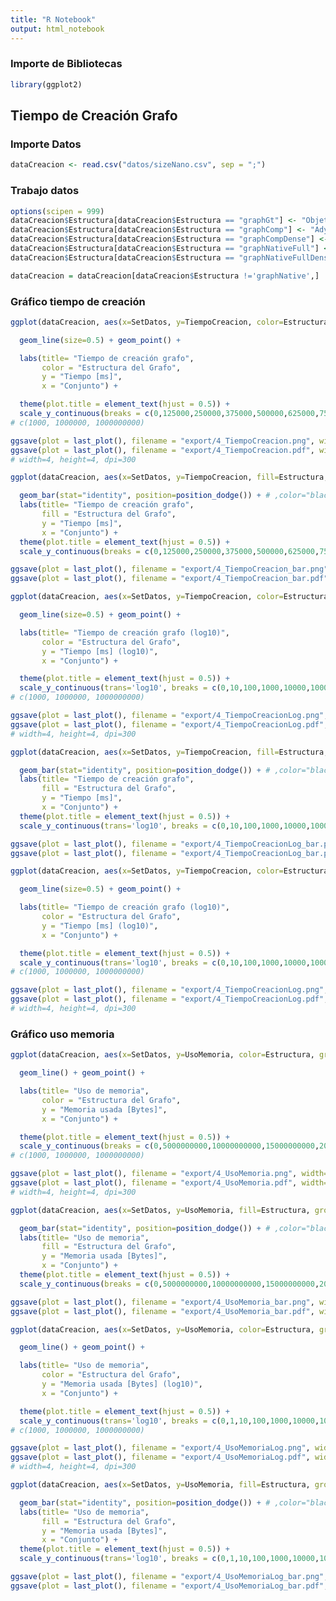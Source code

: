 ```yaml
---
title: "R Notebook"
output: html_notebook
---
```



### Importe de Bibliotecas

```r
library(ggplot2)
```

## Tiempo de Creación Grafo

### Importe Datos

```r
dataCreacion <- read.csv("datos/sizeNano.csv", sep = ";")
```

### Trabajo datos

```r
options(scipen = 999)
dataCreacion$Estructura[dataCreacion$Estructura == "graphGt"] <- "Objetos de Java"
dataCreacion$Estructura[dataCreacion$Estructura == "graphComp"] <- "Adyacencia no densa"
dataCreacion$Estructura[dataCreacion$Estructura == "graphCompDense"] <- "Adyacencia Densa"
dataCreacion$Estructura[dataCreacion$Estructura == "graphNativeFull"] <- "Triples no Densos"
dataCreacion$Estructura[dataCreacion$Estructura == "graphNativeFullDense"] <- "Triples Densos"

dataCreacion = dataCreacion[dataCreacion$Estructura !='graphNative',]
```


### Gráfico tiempo de creación

```r
ggplot(dataCreacion, aes(x=SetDatos, y=TiempoCreacion, color=Estructura,group=Estructura)) + # fill=Estructura

  geom_line(size=0.5) + geom_point() +

  labs(title= "Tiempo de creación grafo",
       color = "Estructura del Grafo",
       y = "Tiempo [ms]",
       x = "Conjunto") +

  theme(plot.title = element_text(hjust = 0.5)) +
  scale_y_continuous(breaks = c(0,125000,250000,375000,500000,625000,750000,875000,1000000))
# c(1000, 1000000, 1000000000)

ggsave(plot = last_plot(), filename = "export/4_TiempoCreacion.png", width=8, height=5, dpi=300)
ggsave(plot = last_plot(), filename = "export/4_TiempoCreacion.pdf", width=8, height=5, dpi=300)
# width=4, height=4, dpi=300
```

```r
ggplot(dataCreacion, aes(x=SetDatos, y=TiempoCreacion, fill=Estructura, group=Estructura)) +

  geom_bar(stat="identity", position=position_dodge()) + # ,color="black"
  labs(title= "Tiempo de creación grafo",
       fill = "Estructura del Grafo",
       y = "Tiempo [ms]",
       x = "Conjunto") +
  theme(plot.title = element_text(hjust = 0.5)) +
  scale_y_continuous(breaks = c(0,125000,250000,375000,500000,625000,750000,875000,1000000))

ggsave(plot = last_plot(), filename = "export/4_TiempoCreacion_bar.png", width=8, height=5, dpi=300)
ggsave(plot = last_plot(), filename = "export/4_TiempoCreacion_bar.pdf", width=8, height=5, dpi=300)

```

```r
ggplot(dataCreacion, aes(x=SetDatos, y=TiempoCreacion, color=Estructura,group=Estructura)) + # fill=Estructura

  geom_line(size=0.5) + geom_point() +

  labs(title= "Tiempo de creación grafo (log10)",
       color = "Estructura del Grafo",
       y = "Tiempo [ms] (log10)",
       x = "Conjunto") +

  theme(plot.title = element_text(hjust = 0.5)) +
  scale_y_continuous(trans='log10', breaks = c(0,10,100,1000,10000,100000,1000000,100000))
# c(1000, 1000000, 1000000000)

ggsave(plot = last_plot(), filename = "export/4_TiempoCreacionLog.png", width=8, height=5, dpi=300)
ggsave(plot = last_plot(), filename = "export/4_TiempoCreacionLog.pdf", width=8, height=5, dpi=300)
# width=4, height=4, dpi=300
```

```r
ggplot(dataCreacion, aes(x=SetDatos, y=TiempoCreacion, fill=Estructura, group=Estructura)) +

  geom_bar(stat="identity", position=position_dodge()) + # ,color="black"
  labs(title= "Tiempo de creación grafo",
       fill = "Estructura del Grafo",
       y = "Tiempo [ms]",
       x = "Conjunto") +
  theme(plot.title = element_text(hjust = 0.5)) +
  scale_y_continuous(trans='log10', breaks = c(0,10,100,1000,10000,100000,1000000,100000))

ggsave(plot = last_plot(), filename = "export/4_TiempoCreacionLog_bar.png", width=8, height=5, dpi=300)
ggsave(plot = last_plot(), filename = "export/4_TiempoCreacionLog_bar.pdf", width=8, height=5, dpi=300)

```


```r
ggplot(dataCreacion, aes(x=SetDatos, y=TiempoCreacion, color=Estructura,group=Estructura)) + # fill=Estructura

  geom_line(size=0.5) + geom_point() +

  labs(title= "Tiempo de creación grafo (log10)",
       color = "Estructura del Grafo",
       y = "Tiempo [ms] (log10)",
       x = "Conjunto") +

  theme(plot.title = element_text(hjust = 0.5)) +
  scale_y_continuous(trans='log10', breaks = c(0,10,100,1000,10000,100000,1000000,100000))
# c(1000, 1000000, 1000000000)

ggsave(plot = last_plot(), filename = "export/4_TiempoCreacionLog.png", width=8, height=5, dpi=300)
ggsave(plot = last_plot(), filename = "export/4_TiempoCreacionLog.pdf", width=8, height=5, dpi=300)
# width=4, height=4, dpi=300
```


### Gráfico uso memoria

```r
ggplot(dataCreacion, aes(x=SetDatos, y=UsoMemoria, color=Estructura, group=Estructura)) + # fill=Estructura

  geom_line() + geom_point() +

  labs(title= "Uso de memoria",
       color = "Estructura del Grafo",
       y = "Memoria usada [Bytes]",
       x = "Conjunto") +

  theme(plot.title = element_text(hjust = 0.5)) +
  scale_y_continuous(breaks = c(0,5000000000,10000000000,15000000000,20000000000,25000000000,30000000000,35000000000,40000000000,45000000000))
# c(1000, 1000000, 1000000000)

ggsave(plot = last_plot(), filename = "export/4_UsoMemoria.png", width=8, height=5, dpi=300)
ggsave(plot = last_plot(), filename = "export/4_UsoMemoria.pdf", width=8, height=5, dpi=300)
# width=4, height=4, dpi=300
```

```r
ggplot(dataCreacion, aes(x=SetDatos, y=UsoMemoria, fill=Estructura, group=Estructura)) +

  geom_bar(stat="identity", position=position_dodge()) + # ,color="black"
  labs(title= "Uso de memoria",
       fill = "Estructura del Grafo",
       y = "Memoria usada [Bytes]",
       x = "Conjunto") +
  theme(plot.title = element_text(hjust = 0.5)) +
  scale_y_continuous(breaks = c(0,5000000000,10000000000,15000000000,20000000000,25000000000,30000000000,35000000000,40000000000,45000000000))

ggsave(plot = last_plot(), filename = "export/4_UsoMemoria_bar.png", width=8, height=5, dpi=300)
ggsave(plot = last_plot(), filename = "export/4_UsoMemoria_bar.pdf", width=8, height=5, dpi=300)

```



```r
ggplot(dataCreacion, aes(x=SetDatos, y=UsoMemoria, color=Estructura, group=Estructura)) + # fill=Estructura

  geom_line() + geom_point() +

  labs(title= "Uso de memoria",
       color = "Estructura del Grafo",
       y = "Memoria usada [Bytes] (log10)",
       x = "Conjunto") +

  theme(plot.title = element_text(hjust = 0.5)) +
  scale_y_continuous(trans='log10', breaks = c(0,1,10,100,1000,10000,100000, 1000000, 10000000, 100000000, 1000000000, 10000000000, 100000000000, 1000000000000))
# c(1000, 1000000, 1000000000)

ggsave(plot = last_plot(), filename = "export/4_UsoMemoriaLog.png", width=8, height=5, dpi=300)
ggsave(plot = last_plot(), filename = "export/4_UsoMemoriaLog.pdf", width=8, height=5, dpi=300)
# width=4, height=4, dpi=300
```

```r
ggplot(dataCreacion, aes(x=SetDatos, y=UsoMemoria, fill=Estructura, group=Estructura)) +

  geom_bar(stat="identity", position=position_dodge()) + # ,color="black"
  labs(title= "Uso de memoria",
       fill = "Estructura del Grafo",
       y = "Memoria usada [Bytes]",
       x = "Conjunto") +
  theme(plot.title = element_text(hjust = 0.5)) +
  scale_y_continuous(trans='log10', breaks = c(0,1,10,100,1000,10000,100000, 1000000, 10000000, 100000000, 1000000000, 10000000000, 100000000000, 1000000000000))

ggsave(plot = last_plot(), filename = "export/4_UsoMemoriaLog_bar.png", width=8, height=5, dpi=300)
ggsave(plot = last_plot(), filename = "export/4_UsoMemoriaLog_bar.pdf", width=8, height=5, dpi=300)

```

